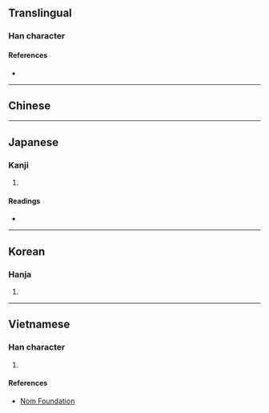 {{also|階}}
{{character info}}
==Translingual==

===Han character===
{{Han char|rn=32|rad=土|as=09|sn=12|four=|canj=GPPA|ids=⿰土皆}}

====References====
* {{Han ref|kx=0233.220|dkj=05261|dj=0470.380|hdz=10462.040|uh=5826|ud=22566}}

----

==Chinese==
{{zh-see|階|v}}

----

==Japanese==

===Kanji===
{{ja-kanji|grade=|rs=土09}}

# {{rfdef|ja|sort=土09}}

====Readings====
* {{ja-readings|on=[[かい]] (kai)|kun=}}

----

==Korean==

===Hanja===
{{ko-hanja|hangeul=계|rv=gye|mr=kye}}

# {{rfdef|ko|sort=土09}}

----

==Vietnamese==

===Han character===
{{vi-hantu|[[giai]]|rs=土09}}

# {{rfdef|vi|sort=土09}}

====References====
* [http://nomfoundation.org/common/nom_details.php?codepoint=5826 Nom Foundation]